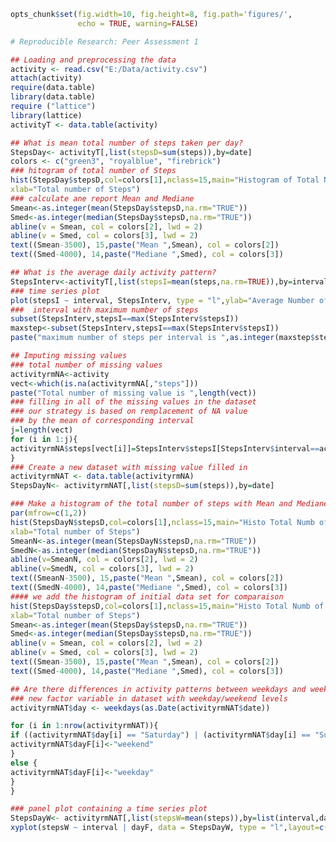 ```r
opts_chunk$set(fig.width=10, fig.height=8, fig.path='figures/',
               echo = TRUE, warning=FALSE)
```

```r
# Reproducible Research: Peer Assessment 1

## Loading and preprocessing the data
activity <- read.csv("E:/Data/activity.csv")
attach(activity)
require(data.table)
library(data.table)
require ("lattice")
library(lattice)
activityT <- data.table(activity)
```

```r
## What is mean total number of steps taken per day?
StepsDay<- activityT[,list(stepsD=sum(steps)),by=date]
colors <- c("green3", "royalblue", "firebrick")
### hitogram of total number of Steps
hist(StepsDay$stepsD,col=colors[1],nclass=15,main="Histogram of Total Number of Steps per Day",
xlab="Total number of Steps")
### calculate ane report Mean and Mediane
Smean<-as.integer(mean(StepsDay$stepsD,na.rm="TRUE"))
Smed<-as.integer(median(StepsDay$stepsD,na.rm="TRUE"))
abline(v = Smean, col = colors[2], lwd = 2)
abline(v = Smed, col = colors[3], lwd = 2)
text((Smean-3500), 15,paste("Mean ",Smean), col = colors[2])
text((Smed-4000), 14,paste("Mediane ",Smed), col = colors[3])
```

```r
## What is the average daily activity pattern?
StepsInterv<-activityT[,list(stepsI=mean(steps,na.rm=TRUE)),by=interval]
### time series plot
plot(stepsI ~ interval, StepsInterv, type = "l",ylab="Average Number of Steps",xlab="5Minute Interval",col="Blue")
###  interval with maximum number of steps
subset(StepsInterv,stepsI==max(StepsInterv$stepsI))
maxstep<-subset(StepsInterv,stepsI==max(StepsInterv$stepsI))
paste("maximum number of steps per interval is ",as.integer(maxstep$stepsI))

```

```r
## Imputing missing values
### total number of missing values
activityrmNA<-activity
vect<-which(is.na(activityrmNA[,"steps"]))
paste("Total number of missing value is ",length(vect))
### filling in all of the missing values in the dataset
### our strategy is based on remplacement of NA value
### by the mean of corresponding interval
j=length(vect)
for (i in 1:j){
activityrmNA$steps[vect[i]]=StepsInterv$stepsI[StepsInterv$interval==activityrmNA$interval[vect[i]]]
}
### Create a new dataset with missing value filled in
activityrmNAT <- data.table(activityrmNA)
StepsDayN<- activityrmNAT[,list(stepsD=sum(steps)),by=date]

### Make a histogram of the total number of steps with Mean and Mediane
par(mfrow=c(1,2))
hist(StepsDayN$stepsD,col=colors[1],nclass=15,main="Histo Total Numb of Steps with NA filled",
xlab="Total number of Steps")
SmeanN<-as.integer(mean(StepsDayN$stepsD,na.rm="TRUE"))
SmedN<-as.integer(median(StepsDayN$stepsD,na.rm="TRUE"))
abline(v=SmeanN, col = colors[2], lwd = 2)
abline(v=SmedN, col = colors[3], lwd = 2)
text((SmeanN-3500), 15,paste("Mean ",Smean), col = colors[2])
text((SmedN-4000), 14,paste("Mediane ",Smed), col = colors[3])
#### we add the histogram of initial data set for comparaison
hist(StepsDay$stepsD,col=colors[1],nclass=15,main="Histo Total Numb of Steps",
xlab="Total number of Steps")
Smean<-as.integer(mean(StepsDay$stepsD,na.rm="TRUE"))
Smed<-as.integer(median(StepsDay$stepsD,na.rm="TRUE"))
abline(v = Smean, col = colors[2], lwd = 2)
abline(v = Smed, col = colors[3], lwd = 2)
text((Smean-3500), 15,paste("Mean ",Smean), col = colors[2])
text((Smed-4000), 14,paste("Mediane ",Smed), col = colors[3])
```

```r
## Are there differences in activity patterns between weekdays and weekends?
### new factor variable in dataset with weekday/weekend levels
activityrmNAT$day <- weekdays(as.Date(activityrmNAT$date))

for (i in 1:nrow(activityrmNAT)){
if ((activityrmNAT$day[i] == "Saturday") | (activityrmNAT$day[i] == "Sunday")) {
activityrmNAT$dayF[i]<-"weekend" 
}
else {
activityrmNAT$dayF[i]<-"weekday"
}
}

### panel plot containing a time series plot
StepsDayW<- activityrmNAT[,list(stepsW=mean(steps)),by=list(interval,dayF)]
xyplot(stepsW ~ interval | dayF, data = StepsDayW, type = "l",layout=c(1,2),xlab="Interval",ylab="Number of steps")
```
